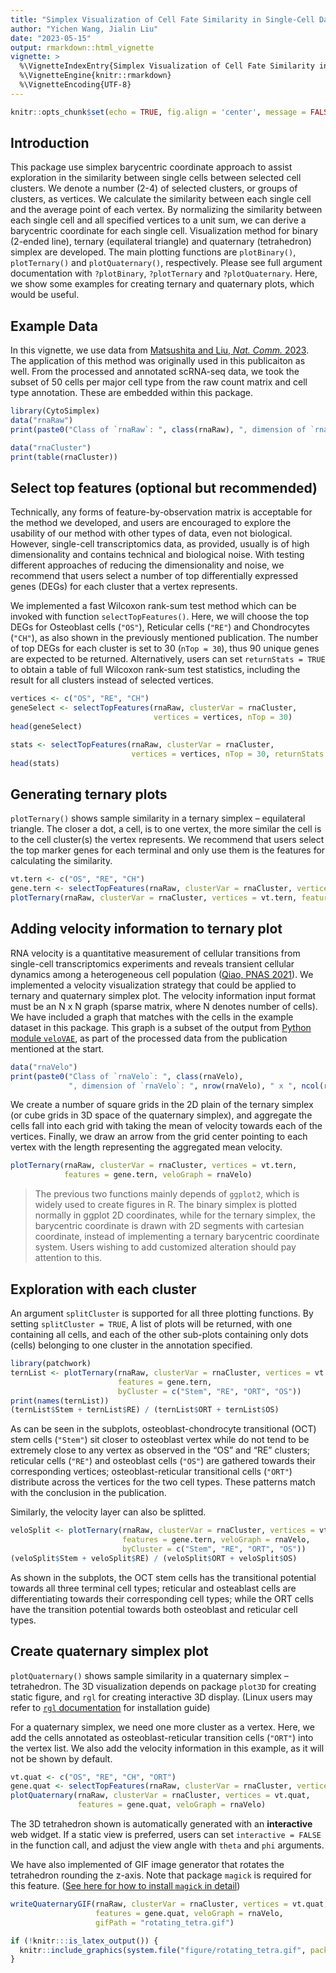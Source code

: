 ```yaml
---
title: "Simplex Visualization of Cell Fate Similarity in Single-Cell Data"
author: "Yichen Wang, Jialin Liu"
date: "2023-05-15"
output: rmarkdown::html_vignette
vignette: >
  %\VignetteIndexEntry{Simplex Visualization of Cell Fate Similarity in Single-Cell Data}
  %\VignetteEngine{knitr::rmarkdown}
  %\VignetteEncoding{UTF-8}
---
```


```r
knitr::opts_chunk$set(echo = TRUE, fig.align = 'center', message = FALSE)
```

## Introduction

This package use simplex barycentric coordinate approach to assist exploration in the similarity between single cells between selected cell clusters. We denote a number (2-4) of selected clusters, or groups of clusters, as vertices. We calculate the similarity between each single cell and the average point of each vertex. By normalizing the similarity between each single cell and all specified vertices to a unit sum, we can derive a barycentric coordinate for each single cell. Visualization method for binary (2-ended line), ternary (equilateral triangle) and quaternary (tetrahedron) simplex are developed. The main plotting functions are `plotBinary()`, `plotTernary()` and `plotQuaternary()`, respectively. Please see full argument documentation with `?plotBinary`, `?plotTernary` and `?plotQuaternary`. Here, we show some examples for creating ternary and quaternary plots, which would be useful.

## Example Data

In this vignette, we use data from <a href="https://www.nature.com/articles/s41467-023-38034-2" target="_blank">Matsushita and Liu, *Nat. Comm.* 2023</a>. The application of this method was originally used in this publicaiton as well. From the processed and annotated scRNA-seq data, we took the subset of 50 cells per major cell type from the raw count matrix and cell type annotation. These are embedded within this package.

```R
library(CytoSimplex)
data("rnaRaw")
print(paste0("Class of `rnaRaw`: ", class(rnaRaw), ", dimension of `rnaRaw`: ", nrow(rnaRaw), " genes x ", ncol(rnaRaw), " cells"))

data("rnaCluster")
print(table(rnaCluster))
```

## Select top features (optional but recommended)

Technically, any forms of feature-by-observation matrix is acceptable for the method we developed, and users are encouraged to explore the usability of our method with other types of data, even not biological. However, single-cell transcriptomics data, as provided, usually is of high dimensionality and contains technical and biological noise. With testing different approaches of reducing the dimensionality and noise, we recommend that users select a number of top differentially expressed genes (DEGs) for each cluster that a vertex represents. 

We implemented a fast Wilcoxon rank-sum test method which can be invoked with function `selectTopFeatures()`. Here, we will choose the top DEGs for Osteoblast cells (`"OS"`), Reticular cells (`"RE"`) and Chondrocytes (`"CH"`), as also shown in the previously mentioned publication. The number of top DEGs for each cluster is set to 30 (`nTop = 30`), thus 90 unique genes are expected to be returned. Alternatively, users can set `returnStats = TRUE` to obtain a table of full Wilcoxon rank-sum test statistics, including the result for all clusters instead of selected vertices.

```R
vertices <- c("OS", "RE", "CH")
geneSelect <- selectTopFeatures(rnaRaw, clusterVar = rnaCluster, 
                                vertices = vertices, nTop = 30)
head(geneSelect)

stats <- selectTopFeatures(rnaRaw, clusterVar = rnaCluster, 
                           vertices = vertices, nTop = 30, returnStats = TRUE)
head(stats)
```

## Generating ternary plots

`plotTernary()` shows sample similarity in a ternary simplex -- equilateral triangle. The closer a dot, a cell, is to one vertex, the more similar the cell is to the cell cluster(s) the vertex represents. We recommend that users select the top marker genes for each terminal and only use them is the features for calculating the similarity.

```R
vt.tern <- c("OS", "RE", "CH")
gene.tern <- selectTopFeatures(rnaRaw, clusterVar = rnaCluster, vertices = vt.tern)
plotTernary(rnaRaw, clusterVar = rnaCluster, vertices = vt.tern, features = gene.tern)
```

## Adding velocity information to ternary plot

RNA velocity is a quantitative measurement of cellular transitions from single-cell transcriptomics experiments and reveals transient cellular dynamics among a heterogeneous cell population (<a href="https://www.pnas.org/doi/10.1073/pnas.2105859118" target="_blank">Qiao, PNAS 2021</a>). We implemented a velocity visualization strategy that could be applied to ternary and quaternary simplex plot. The velocity information input format must be an N x N graph (sparse matrix, where N denotes number of cells). We have included a graph that matches with the cells in the example dataset in this package. This graph is a subset of the output from <a href="https://github.com/welch-lab/VeloVAE" target="_black">Python module `veloVAE`</a>, as part of the processed data from the publication mentioned at the start. 

```R
data("rnaVelo")
print(paste0("Class of `rnaVelo`: ", class(rnaVelo), 
             ", dimension of `rnaVelo`: ", nrow(rnaVelo), " x ", ncol(rnaVelo)))
```

We create a number of square grids in the 2D plain of the ternary simplex (or cube grids in 3D space of the quaternary simplex), and aggregate the cells fall into each grid with taking the mean of velocity towards each of the vertices. Finally, we draw an arrow from the grid center pointing to each vertex with the length representing the aggregated mean velocity. 

```R
plotTernary(rnaRaw, clusterVar = rnaCluster, vertices = vt.tern, 
            features = gene.tern, veloGraph = rnaVelo)
```

>The previous two functions mainly depends of `ggplot2`, which is widely used to create figures in R. The binary simplex is plotted normally in ggplot 2D coordinates, while for the ternary simplex, the barycentric coordinate is drawn with 2D segments with cartesian coordinate, instead of implementing a ternary barycentric coordinate system. Users wishing to add customized alteration should pay attention to this.

## Exploration with each cluster

An argument `splitCluster` is supported for all three plotting functions. By setting `splitCluster = TRUE`, A list of plots will be returned, with one containing all cells, and each of the other sub-plots containing only dots (cells) belonging to one cluster in the annotation specified. 

```R
library(patchwork)
ternList <- plotTernary(rnaRaw, clusterVar = rnaCluster, vertices = vt.tern, 
                        features = gene.tern, 
                        byCluster = c("Stem", "RE", "ORT", "OS"))
print(names(ternList))
(ternList$Stem + ternList$RE) / (ternList$ORT + ternList$OS)
```

As can be seen in the subplots, osteoblast-chondrocyte transitional (OCT) stem cells (`"Stem"`) sit closer to osteoblast vertex while do not tend to be extremely close to any vertex as observed in the "OS" and "RE" clusters; reticular cells (`"RE"`) and osteoblast cells (`"OS"`) are gathered towards their corresponding vertices; osteoblast-reticular transitional cells (`"ORT"`) distribute across the vertices for the two cell types. These patterns match with the conclusion in the publication.

Similarly, the velocity layer can also be splitted.

```R
veloSplit <- plotTernary(rnaRaw, clusterVar = rnaCluster, vertices = vt.tern, 
                         features = gene.tern, veloGraph = rnaVelo, 
                         byCluster = c("Stem", "RE", "ORT", "OS"))
(veloSplit$Stem + veloSplit$RE) / (veloSplit$ORT + veloSplit$OS)
```

As shown in the subplots, the OCT stem cells has the transitional potential towards all three terminal cell types; reticular and osteablast cells are differentiating towards their corresponding cell types; while the ORT cells have the transition potential towards both osteoblast and reticular cell types.

## Create quaternary simplex plot

`plotQuaternary()` shows sample similarity in a quaternary simplex -- tetrahedron. The 3D visualization depends on package `plot3D` for creating static figure, and `rgl` for creating interactive 3D display. (Linux users may refer to [`rgl` documentation](https://dmurdoch.github.io/rgl/#installing-opengl-support) for installation guide) 

For a quaternary simplex, we need one more cluster as a vertex. Here, we add the cells annotated as osteoblast-reticular transition cells (`"ORT"`) into the vertex list. We also add the velocity information in this example, as it will not be shown by default.

```R
vt.quat <- c("OS", "RE", "CH", "ORT")
gene.quat <- selectTopFeatures(rnaRaw, clusterVar = rnaCluster, vertices = vt.quat)
plotQuaternary(rnaRaw, clusterVar = rnaCluster, vertices = vt.quat, 
               features = gene.quat, veloGraph = rnaVelo)
```

The 3D tetrahedron shown is automatically generated with an **interactive** web widget. If a static view is preferred, users can set `interactive = FALSE` in the function call, and adjust the view angle with `theta` and `phi` arguments.

We have also implemented of GIF image generator that rotates the tetrahedron rounding the z-axis. Note that package `magick` is required for this feature. (<a href="https://cran.r-project.org/package=magick/vignettes/intro.html#Installing_magick" target="_blank">See here for how to install `magick` in detail</a>)

```R
writeQuaternaryGIF(rnaRaw, clusterVar = rnaCluster, vertices = vt.quat, 
                   features = gene.quat, veloGraph = rnaVelo, 
                   gifPath = "rotating_tetra.gif")
```

```R
if (!knitr:::is_latex_output()) {
  knitr::include_graphics(system.file("figure/rotating_tetra.gif", package = "CytoSimplex"))
}
```

